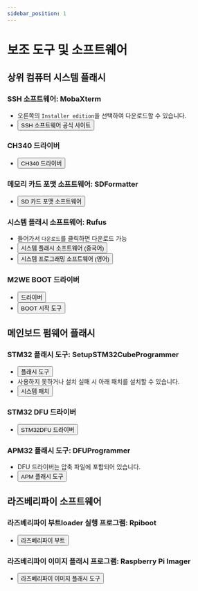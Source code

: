 ```yaml
---
sidebar_position: 1
---
```




# 보조 도구 및 소프트웨어

## **상위 컴퓨터 시스템 플래시**

### SSH 소프트웨어: MobaXterm
* 오른쪽의 `Installer edition`을 선택하여 다운로드할 수 있습니다.
* <Button variant="contained" disableElevation href="https://mobaxterm.mobatek.net/download-home-edition.html">SSH 소프트웨어 공식 사이트</Button>

### CH340 드라이버
* <Button variant="contained" disableElevation href="https://cdn.mellow.klipper.cn/EXE/CH340.zip">CH340 드라이버</Button>

### 메모리 카드 포맷 소프트웨어: SDFormatter
* <Button variant="contained" disableElevation href="https://www.waveshare.net/w/upload/d/d7/Panasonic_SDFormatter.zip">SD 카드 포맷 소프트웨어</Button>

### 시스템 플래시 소프트웨어: Rufus
* 들어가서 `다운로드`를 클릭하면 다운로드 가능
* <Button variant="contained" disableElevation href="https://rufus.ie/zh/#download">시스템 플래시 소프트웨어 (중국어)</Button>
* <Button variant="contained" disableElevation href="https://rufus.ie/en/#download">시스템 프로그래밍 소프트웨어 (영어)</Button>

### M2WE BOOT 드라이버
* <Button variant="contained" disableElevation href="https://cdn.mellow.klipper.cn/Utils/zadig-2.7.exe">드라이버</Button>
* <Button variant="contained" disableElevation href="https://cdn.mellow.klipper.cn/Utils/FLY-BOOT-Setup.msi">BOOT 시작 도구</Button>

## **메인보드 펌웨어 플래시**

### STM32 플래시 도구: SetupSTM32CubeProgrammer
* <Button variant="contained" disableElevation href="https://cdn.mellow.klipper.cn/EXE/SetupSTM32CubeProgrammer_win64.zip">플래시 도구</Button>
* 사용하지 못하거나 설치 실패 시 아래 패치를 설치할 수 있습니다.
* <Button variant="contained" disableElevation href="https://cdn.mellow.klipper.cn/EXE/%E5%BE%AE%E8%BD%AF%E5%B8%B8%E7%94%A8%E8%BF%90%E8%A1%8C%E5%BA%93%E5%90%88%E9%9B%86.zip">시스템 패치</Button>

### STM32 DFU 드라이버
* <Button variant="contained" disableElevation href="https://cdn.mellow.klipper.cn/EXE/STM32DFU.zip">STM32DFU 드라이버</Button>

### APM32 플래시 도구: DFUProgrammer
* DFU 드라이버는 압축 파일에 포함되어 있습니다.
* <Button variant="contained" disableElevation href="https://cdn.mellow.klipper.cn/EXE/DFUProgrammer.zip">APM 플래시 도구</Button>

## **라즈베리파이 소프트웨어**

### 라즈베리파이 부트loader 실행 프로그램: Rpiboot
* <Button variant="contained" disableElevation href="https://files.waveshare.net/wiki/w/upload/f/f3/Rpiboot_setup.zip">라즈베리파이 부트</Button>

### 라즈베리파이 이미지 플래시 프로그램: Raspberry Pi Imager
* <Button variant="contained" disableElevation href="https://www.raspberrypi.com/software/">라즈베리파이 이미지 플래시 도구</Button>
